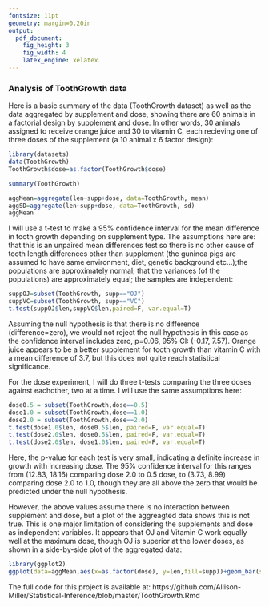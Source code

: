 ```yaml
---
fontsize: 11pt
geometry: margin=0.20in
output:
  pdf_document:
    fig_height: 3
    fig_width: 4
    latex_engine: xelatex
---
```

### Analysis of ToothGrowth data

Here is a basic summary of the data (ToothGrowth dataset) as well as the data aggregated by supplement and dose, showing there are 60 animals in a factorial design by supplement and dose.  In other words, 30 animals assigned to receive orange juice and 30 to vitamin C, each recieving one of three doses of the supplement (a 10 animal x 6 factor design):
```r
library(datasets)
data(ToothGrowth)
ToothGrowth$dose=as.factor(ToothGrowth$dose)
```
```r
summary(ToothGrowth)
```
```r
aggMean=aggregate(len~supp+dose, data=ToothGrowth, mean)
aggSD=aggregate(len~supp+dose, data=ToothGrowth, sd)
aggMean
```

I will use a t-test to make a 95% confidence interval for the mean difference in tooth growth depending on supplement type. The assumptions here are: that this is an unpaired mean differences test so there is no other cause of tooth length differences other than supplement (the guninea pigs are assumed to have same environment, diet, genetic background etc...);the populations are approximately normal; that the variances (of the populations) are approximately equal; the samples are independent:
```r
suppOJ=subset(ToothGrowth, supp=="OJ")
suppVC=subset(ToothGrowth, supp=="VC")
t.test(suppOJ$len,suppVC$len,paired=F, var.equal=T)
```
Assuming the null hypothesis is that there is no difference (difference=zero), we would not reject the null hypothesis in this case as the confidence interval includes zero, p=0.06, 95% CI: (-0.17, 7.57). Orange juice appears to be a better supplement for tooth growth than vitamin C with a mean difference of 3.7, but this does not quite reach statistical significance.

For the dose experiment, I will do three t-tests comparing the three doses against eachother, two at a time.  I will use the same assumptions here:
```r
dose0.5 = subset(ToothGrowth,dose==0.5)
dose1.0 = subset(ToothGrowth,dose==1.0)
dose2.0 = subset(ToothGrowth,dose==2.0)
t.test(dose1.0$len, dose0.5$len, paired=F, var.equal=T)
t.test(dose2.0$len, dose0.5$len, paired=F, var.equal=T)
t.test(dose2.0$len, dose1.0$len, paired=F, var.equal=T)
```
Here, the p-value for each test is very small, indicating a definite increase in growth with increasing dose.  The 95% confidence interval for this ranges from (12.83, 18.16) comparing dose 2.0 to 0.5 dose, to (3.73, 8.99) comparing dose  2.0 to 1.0, though they are all above the zero that would be predicted under the null hypothesis.

However, the above values assume there is no interaction between supplement and dose, but a plot of the aggreagted data shows this is not true. This is one major limitation of considering the supplements and dose as independent variables. It appears that OJ and Vitamin C work equally well at the maximum dose, though OJ is superior at the lower doses, as shown in a side-by-side plot of the aggregated data:

```r
library(ggplot2)
ggplot(data=aggMean,aes(x=as.factor(dose), y=len,fill=supp))+geom_bar(stat="identity",position=position_dodge())+theme_bw()+labs(title="Toothgrowth vs supplement and dose", x="Dose",y="Tooth Length")
```

The full code for this project is available at: https://github.com/Allison-Miller/Statistical-Inference/blob/master/ToothGrowth.Rmd
